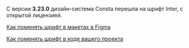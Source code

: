 С версии **3.23.0** дизайн-система Consta перешла на шрифт Inter, с открытой лицензией.

[Как поменять шрифт в макетах в Figma](##LIBS.STAND.TAB/tab:design/stand:uikit-components-fontinter)

[Как поменять шрифт в коде вашего проекта](##LIBS.STAND.TAB/tab:dev/stand:uikit-components-fontinter)
